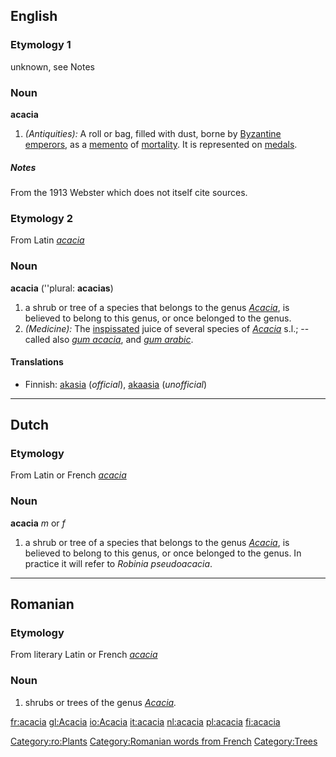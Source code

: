 ==English==
===Etymology 1===
unknown, see Notes
===Noun===
'''acacia'''
#''(Antiquities):'' A roll or bag, filled with dust, borne by [[Byzantine]] [[emperor]]s, as a [[memento]] of [[mortality]]. It is represented on [[medal]]s.
=====Notes=====
From the 1913 Webster which does not itself cite sources.

===Etymology 2===
From Latin ''[[acacia]]''

===Noun===
'''acacia''' (''plural: '''acacias''')

#a shrub or tree of a species that belongs to the genus ''[[Acacia]]'', is believed to belong to this genus, or once belonged to the genus. 
#''(Medicine):'' The [[inspissated]] juice of several species of ''[[Acacia]]'' s.l.; -- called also ''[[gum acacia]]'', and ''[[gum arabic]]''.

====Translations====
*Finnish: [[akasia]] (''official''), [[akaasia]] (''unofficial'')
----

==Dutch==
===Etymology===
From Latin or French ''[[acacia]]''

===Noun===
'''acacia''' ''m'' or ''f''
#a shrub or tree of a species that belongs to the genus ''[[Acacia]]'', is believed to belong to this genus, or once belonged to the genus. In practice it will refer to ''Robinia pseudoacacia''. 
----
==Romanian==
===Etymology===
From literary Latin or French ''[[acacia]]''

===Noun===
#shrubs or trees of the genus ''[[Acacia]].''
[[Category:ro:Plants]]
[[Category:Romanian words from French]]

[[fr:acacia]]
[[gl:Acacia]]
[[io:Acacia]]
[[it:acacia]]
[[nl:acacia]]
[[pl:acacia]]
[[fi:acacia]]

[[Category:Trees]]